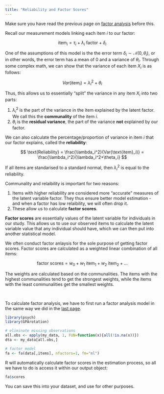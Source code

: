 ```yaml
---
title: "Reliability and Factor Scores"
---
```


::: small
Make sure you have read the previous page on [factor analysis](factor.qmd) before this.
:::

Recall our measurement models linking each item $i$ to our factor:

$$
\text{item}_i = \tau_i + \lambda_i \ \text{factor} + \delta_i
$$

One of the assumptions of this model is the the error term $\delta_i \sim \mathcal N(0, \theta_i)$, or in other words, the error term has a mean of 0 and a variance of $\theta_i$. Through some complex math, we can show that the variance of each item $X_i$ is as follows:

$$
Var(\text{item}_i) = \lambda_i^2 + \theta_i
$$

Thus, this allows us to essentially "split" the variance in any item $X_i$ into two parts:

1.  $\lambda_i^2$ is the part of the variance in the item explained by the latent factor. We call this the **communality** of the item $i$.
2.  $\theta_i$ is the **residual variance**, the part of the variance **not** explained by our factor.

We can also calculate the percentage/proportion of variance in item $i$ that our factor explains, called the **reliability**:

$$
\text{Reliability} = \frac{\lambda_i^2}{Var(\text{item}_i)} = \frac{\lambda_i^2}{\lambda_i^2+\theta_i}
$$

::: small
If all items are standarised to a standard normal, then $\lambda_i^2$ is equal to the reliability.
:::

Communality and relaibility is important for two reasons:

1.  Items with higher reliability are considered more "accurate" measures of the latent variable factor. They thus ensure better model estimation - and when a factor has low relaibility, we will often drop it.
2.  These allow us to calculate **factor scores**.

**Factor scores** are essentially values of the latent variable for individuals in our study. This allows us to use our observed items to calculate the latent variable value that any individual should have, which we can then put into another statistical model.

We often conduct factor anlaysis for the sole purpose of getting factor scores. Factor scores are calculated as a weighted linear combination of all items:

$$
\text{factor scores} = w_0 + w_1 \ \text{item}_1 + w_2 \  \text{item}_2 + \dots
$$

The weights are calculated based on the communalities. The items with the highest communalities tend to get the strongest weights, while the items with the least communalities get the smallest weights.

<br />

To calculate factor analysis, we have to first run a factor analysis model in the same way we did in the [last page](factor.qmd).

```r
library(psych)
library(GPArotation)

# eliminate missing observations
all.obs <- apply(my_data, 1, FUN=function(x){all(!is.na(x))})
dta <- my_data[all.obs,]

# factor model
fa <- fa(data[,items], nfactors=1, fm="ml")
```

R will automatically calculate factor scores in the estimation process, so all we have to do is access it within our output object:

```r
fa$scores
```

You can save this into your dataset, and use for other purposes.
